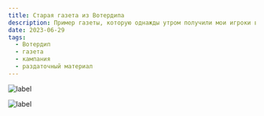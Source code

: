 ```yaml
---
title: Старая газета из Вотердипа
description: Пример газеты, которую однажды утром получили мои игроки в Вотердипе.
date: 2023-06-29
tags:
  - Вотердип
  - газета
  - кампания
  - раздаточный материал
---
```


![label](image.png)

![label](https://archivecyborgsandmages.files.wordpress.com/2023/04/f27e4-111122_0127_1.png?w%253D716%2526zoom%253D2)